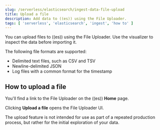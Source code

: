 ```yaml
---
slug: /serverless/elasticsearch/ingest-data-file-upload
title: Upload a file
description: Add data to ((es)) using the File Uploader.
tags: [ 'serverless', 'elasticsearch', 'ingest', 'how to' ]
---
```


<DocBadge template="technical preview" />

You can upload files to ((es)) using the File Uploader.
Use the visualizer to inspect the data before importing it.

The following file formats are supported:

- Delimited text files, such as CSV and TSV
- Newline-delimited JSON
- Log files with a common format for the timestamp

## How to upload a file

You'll find a link to the File Uploader on the ((es)) **Home** page.

<DocImage size="xl" url="../images/file-uploader-homepage-link.png" alt="File upload link"/>

Clicking **Upload a file** opens the File Uploader UI.

<DocImage size="xl" url="../images/file-uploader-UI.png" alt="File upload UI"/>

<DocCallOut color="warning" title="">
    The upload feature is not intended for use as part of a repeated production
process, but rather for the initial exploration of your data.
</DocCallOut>

